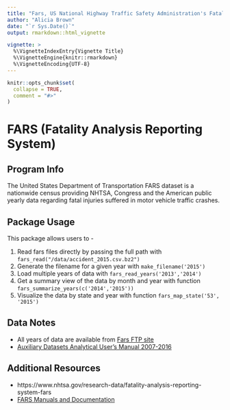 ```yaml
---
title: "Fars, US National Highway Traffic Safety Administration's Fatality Analysis Reporting Systems"
author: "Alicia Brown"
date: "`r Sys.Date()`"
output: rmarkdown::html_vignette

vignette: >
  %\VignetteIndexEntry{Vignette Title}
  %\VignetteEngine{knitr::rmarkdown}
  %\VignetteEncoding{UTF-8}
---
```


```r
knitr::opts_chunk$set(
  collapse = TRUE,
  comment = "#>"
)
```
# FARS (Fatality Analysis Reporting System)

## Program Info

The United States Department of Transportation FARS dataset is a nationwide census providing NHTSA, Congress and the American public yearly data regarding fatal injuries suffered in motor vehicle traffic crashes.

## Package Usage

This package allows users to -

1. Read fars files directly by passing the full path with `fars_read("/data/accident_2015.csv.bz2")`
2. Generate the filename for a given year with `make_filename('2015')`
3. Load multiple years of data with `fars_read_years('2013','2014')`
4. Get a summary view of the data by month and year with function `fars_summarize_years(c('2014','2015'))`
5. Visualize the data by state and year with function `fars_map_state('53', '2015')`

## Data Notes
* All years of data are available from [Fars FTP site](ftp://ftp.nhtsa.dot.gov/fars/)
* [Auxiliary Datasets Analytical User’s Manual 2007-2016](http://www-nrd.nhtsa.dot.gov/Cats/listpublications.aspx?Id=J&ShowBy=DocType)

## Additional Resources

* https://www.nhtsa.gov/research-data/fatality-analysis-reporting-system-fars
* [FARS Manuals and Documentation](http://www-nrd.nhtsa.dot.gov/Cats/listpublications.aspx?Id=J&ShowBy=DocType)
